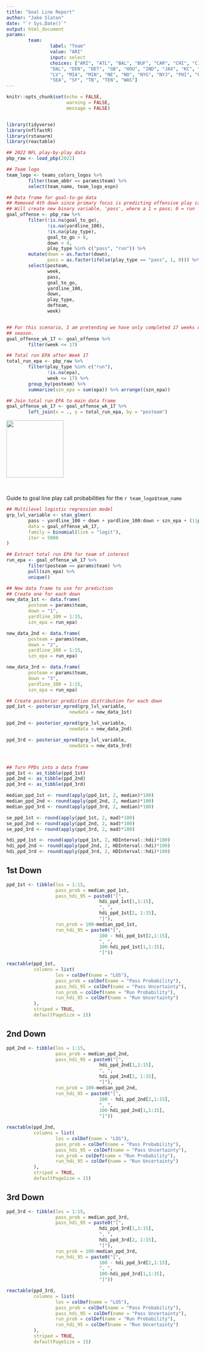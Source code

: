 ```yaml
---
title: "Goal Line Report"
author: "Jake Slaton"
date: "`r Sys.Date()`"
output: html_document
params:
        team:
                label: "Team"
                value: "ARI"
                input: select
                choices: ["ARI", "ATL", "BAL", "BUF", "CAR", "CHI", "CIN", "CLE",
                "DAL", "DEN", "DET", "GB", "HOU", "IND", "JAX", "KC", "LA", "LAC",
                "LV", "MIA", "MIN", "NE", "NO", "NYG", "NYJ", "PHI", "PIT",
                "SEA", "SF", "TB", "TEN", "WAS"]
---
```


```r
knitr::opts_chunk$set(echo = FALSE,
                      warning = FALSE,
                      message = FALSE)


library(tidyverse)
library(nflfastR)
library(rstanarm)
library(reactable)

```


```r
## 2022 NFL play-by-play data
pbp_raw <- load_pbp(2022)

## Team logo
team_logo <- teams_colors_logos %>% 
        filter(team_abbr == params$team) %>% 
        select(team_name, team_logo_espn)

## Data frame for goal-to-go data
## Removed 4th down since primary focus is predicting offensive play calls
## Will create new binary variable, 'pass', where a 1 = pass; 0 = run
goal_offense <- pbp_raw %>% 
        filter(!is.na(goal_to_go),
               !is.na(yardline_100),
               !is.na(play_type),
               goal_to_go > 0,
               down < 4,
               play_type %in% c("pass", "run")) %>% 
        mutate(down = as.factor(down),
               pass = as.factor(ifelse(play_type == "pass", 1, 0))) %>% 
        select(posteam,
               week,
               pass,
               goal_to_go,
               yardline_100,
               down,
               play_type,
               defteam,
               week)


## For this scenario, I am pretending we have only completed 17 weeks of the 2022
## season.
goal_offense_wk_17 <- goal_offense %>% 
        filter(week <= 17)

## Total run EPA after Week 17
total_run_epa <- pbp_raw %>%
        filter(play_type %in% c("run"),
               !is.na(epa),
               week <= 17) %>% 
        group_by(posteam) %>%
        summarize(szn_epa = sum(epa)) %>% arrange((szn_epa))

## Join total run EPA to main data frame
goal_offense_wk_17 <- goal_offense_wk_17 %>% 
        left_join(x = ., y = total_run_epa, by = "posteam")
```

![](`r team_logo$team_logo_espn`){width=150px}

<br>

Guide to goal line play call probabilities for the `r team_logo$team_name`

```r
## Multilevel logistic regression model
grp_lvl_variable <- stan_glmer(
        pass ~ yardline_100 + down + yardline_100:down + szn_epa + (1|posteam),
        data = goal_offense_wk_17,
        family = binomial(link = "logit"),
        iter = 5000
)
```


```r
## Extract total run EPA for team of interest
run_epa <- goal_offense_wk_17 %>% 
        filter(posteam == params$team) %>% 
        pull(szn_epa) %>% 
        unique()

## New data frame to use for prediction
## Create one for each down
new_data_1st <- data.frame(
        posteam = params$team,
        down = "1",
        yardline_100 = 1:15,
        szn_epa = run_epa)

new_data_2nd <- data.frame(
        posteam = params$team,
        down = "2",
        yardline_100 = 1:15,
        szn_epa = run_epa)

new_data_3rd <- data.frame(
        posteam = params$team,
        down = "3",
        yardline_100 = 1:15,
        szn_epa = run_epa)

## Create posterior prediction distribution for each down
ppd_1st <- posterior_epred(grp_lvl_variable,
                       newdata = new_data_1st)

ppd_2nd <- posterior_epred(grp_lvl_variable,
                       newdata = new_data_2nd)

ppd_3rd <- posterior_epred(grp_lvl_variable,
                       newdata = new_data_3rd)



## Turn PPDs into a data frame
ppd_1st <- as_tibble(ppd_1st)
ppd_2nd <- as_tibble(ppd_2nd)
ppd_3rd <- as_tibble(ppd_3rd)

median_ppd_1st <- round(apply(ppd_1st, 2, median)*100)
median_ppd_2nd <- round(apply(ppd_2nd, 2, median)*100)
median_ppd_3rd <- round(apply(ppd_3rd, 2, median)*100)

se_ppd_1st <- round(apply(ppd_1st, 2, mad)*100)
se_ppd_2nd <- round(apply(ppd_2nd, 2, mad)*100)
se_ppd_3rd <- round(apply(ppd_3rd, 2, mad)*100)

hdi_ppd_1st <- round(apply(ppd_1st, 2, HDInterval::hdi)*100)
hdi_ppd_2nd <- round(apply(ppd_2nd, 2, HDInterval::hdi)*100)
hdi_ppd_3rd <- round(apply(ppd_3rd, 2, HDInterval::hdi)*100)

```

## 1st Down

```r
ppd_1st <- tibble(los = 1:15,
                  pass_prob = median_ppd_1st,
                  pass_hdi_95 = paste0("[",
                                  hdi_ppd_1st[1,1:15],
                                  ", ",
                                  hdi_ppd_1st[2, 1:15],
                                  "]"),
                  run_prob = 100-median_ppd_1st,
                  run_hdi_95 = paste0("[",
                                  100 - hdi_ppd_1st[2,1:15],
                                  ", ",
                                  100-hdi_ppd_1st[1,1:15],
                                  "]"))

reactable(ppd_1st,
          columns = list(
                  los = colDef(name = "LOS"),
                  pass_prob = colDef(name = "Pass Probability"),
                  pass_hdi_95 = colDef(name = "Pass Uncertainty"),
                  run_prob = colDef(name = "Run Probability"),
                  run_hdi_95 = colDef(name = "Run Uncertainty")
          ),
          striped = TRUE,
          defaultPageSize = 15)
```

## 2nd Down

```r
ppd_2nd <- tibble(los = 1:15,
                  pass_prob = median_ppd_2nd,
                  pass_hdi_95 = paste0("[",
                                  hdi_ppd_2nd[1,1:15],
                                  ", ",
                                  hdi_ppd_2nd[2, 1:15],
                                  "]"),
                  run_prob = 100-median_ppd_2nd,
                  run_hdi_95 = paste0("[",
                                  100 - hdi_ppd_2nd[2,1:15],
                                  ", ",
                                  100-hdi_ppd_2nd[1,1:15],
                                  "]"))

reactable(ppd_2nd,
          columns = list(
                  los = colDef(name = "LOS"),
                  pass_prob = colDef(name = "Pass Probability"),
                  pass_hdi_95 = colDef(name = "Pass Uncertainty"),
                  run_prob = colDef(name = "Run Probability"),
                  run_hdi_95 = colDef(name = "Run Uncertainty")
          ),
          striped = TRUE,
          defaultPageSize = 15)
```

## 3rd Down

```r
ppd_3rd <- tibble(los = 1:15,
                  pass_prob = median_ppd_3rd,
                  pass_hdi_95 = paste0("[",
                                  hdi_ppd_3rd[1,1:15],
                                  ", ",
                                  hdi_ppd_3rd[2, 1:15],
                                  "]"),
                  run_prob = 100-median_ppd_3rd,
                  run_hdi_95 = paste0("[",
                                  100 - hdi_ppd_3rd[2,1:15],
                                  ", ",
                                  100-hdi_ppd_3rd[1,1:15],
                                  "]"))

reactable(ppd_3rd,
          columns = list(
                  los = colDef(name = "LOS"),
                  pass_prob = colDef(name = "Pass Probability"),
                  pass_hdi_95 = colDef(name = "Pass Uncertainty"),
                  run_prob = colDef(name = "Run Probability"),
                  run_hdi_95 = colDef(name = "Run Uncertainty")
          ),
          striped = TRUE,
          defaultPageSize = 15)
```


